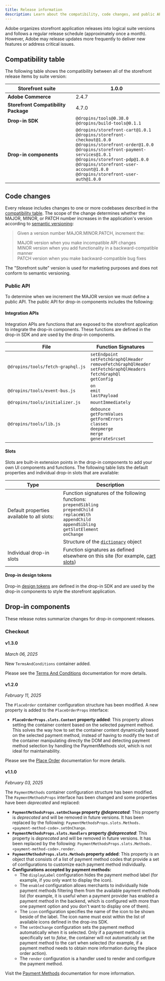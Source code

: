```yaml
---
title: Release information
description: Learn about the compatibility, code changes, and public API for Adobe Commerce storefront application releases.
---
```



Adobe organizes storefront application releases into logical suite versions and follows a regular release schedule (approximately once a month). However, Adobe may release updates more frequently to deliver new features or address critical issues. 

## Compatibility table

The following table shows the compatibility between all of the storefront release items by suite version:

| Storefront suite | | 1.0.0 |
|---|---|---|
| **Adobe Commerce** | | 2.4.7 |
| **Storefront Compatibility Package** | | 4.7.0 |
| **Drop-in SDK** | | `@dropins/tools@0.38.0`<br/>`@dropins/build-tools@0.1.1` |
| **Drop-in components** | | `@dropins/storefront-cart@1.0.1`<br/>`@dropins/storefront-checkout@1.0.0`<br/>`@dropins/storefront-order@1.0.0`<br/>`@dropins/storefront-payment-services@1.0.1`<br/>`@dropins/storefront-pdp@1.0.0`<br/>`@dropins/storefront-user-account@1.0.0`<br/>`@dropins/storefront-user-auth@1.0.0` |

## Code changes

Every release includes changes to one or more codebases described in the [compatibility table](/releases/#compatibility-table). The scope of the change determines whether the MAJOR, MINOR, or PATCH number increases in the application's version according to [semantic versioning](https://semver.org/):

> Given a version number MAJOR.MINOR.PATCH, increment the:
> 
> MAJOR version when you make incompatible API changes  
> MINOR version when you add functionality in a backward-compatible manner  
> PATCH version when you make backward-compatible bug fixes  

<Aside type="note">
The "Storefront suite" version is used for marketing purposes and does not conform to semantic versioning.
</Aside>

### Public API

To determine when we increment the MAJOR version we must define a public API. The public API for drop-in components includes the following:

#### Integration APIs

Integration APIs are functions that are exposed to the storefront application to integrate the drop-in components. These functions are defined in the drop-in SDK and are used by the drop-in components.

| File | Function Signatures |
|---|---|
| `@dropins/tools/fetch-graphql.js` | `setEndpoint`<br/>`setFetchGraphQlHeader`<br/>`removeFetchGraphQlHeader`<br/>`setFetchGraphQlHeaders`<br/>`fetchGraphQl`<br/>`getConfig` |
| `@dropins/tools/event-bus.js` | `on`<br/>`emit`<br/>`lastPayload` |
| `@dropins/tools/initializer.js` | `mountImmediately` |
| `@dropins/tools/lib.js` | `debounce`<br/>`getFormValues`<br/>`getFormErrors`<br/>`classes`<br/>`deepmerge`<br/>`merge`<br/>`generateSrcset` |

#### Slots

Slots are built-in extension points in the drop-in components to add your own UI components and functions. The following table lists the default properties and individual drop-in slots that are available:

| Type | Description |
|---|---|
| Default properties available to all slots: | Function signatures of the following functions:<br/>`prependSibling`<br/>`prependChild`<br/>`replaceWith`<br/>`appendChild`<br/>`appendSibling`<br/>`getSlotElement`<br/>`onChange` |
| | Structure of the [`dictionary`](/dropins/all/labeling/#drop-in-component-dictionaries) object |
| Individual drop-in slots | Function signatures as defined elsewhere on this site (for example, [cart slots](https://experienceleague.adobe.com/developer/commerce/storefront/dropins/cart/slots/)) |

#### Drop-in design tokens

Drop-in [design tokens](/dropins/all/branding/#design-tokens) are defined in the drop-in SDK and are used by the drop-in components to style the storefront application.

## Drop-in components

These release notes summarize changes for drop-in component releases.

### Checkout

#### v1.3.0

_March 06, 2025_

New `TermsAndConditions` container added.

Please see the [Terms And Conditions](/dropins/checkout/containers/terms-and-conditions) documentation for more details.

#### v1.2.0

_February 11, 2025_

The `PlaceOrder` container configuration structure has been modified. A new property is added to the `PlaceOrderProps` interface:

- **`PlaceOrderProps.slots.Content` property added**: This property allows setting the container content based on the selected payment method. This solves the way how to set the container content dynamically based on the selected payment method, instead of having to modify the text of the container manipulating directly the DOM and detecting payment method selection by handling the PaymentMethods slot, which is not ideal for maintainability.

Please see the [Place Order](/dropins/checkout/containers/place-order) documentation for more details.

#### v1.1.0

_February 03, 2025_

The `PaymentMethods` container configuration structure has been modified. The `PaymentMethodsProps` interface has been changed and some properties have been _deprecated_ and replaced:

- **`PaymentMethodsProps.setOnChange` property _@deprecated_**: This property is _deprecated_ and will be removed in future versions. It has been replaced by the following: `PaymentMethodsProps.slots.Methods.<payment-method-code>.setOnChange`.
- **`PaymentMethodsProps.slots.Handlers` property _@deprecated_**: This property is _deprecated_ and will be removed in future versions. It has been replaced by the following: `PaymentMethodsProps.slots.Methods.<payment-method-code>.render`.
- **`PaymentMethodsProps.slots.Methods` property added**: This property is an object that consists of a list of payment method codes that provide a set of configurations to customize each payment method individually.
- **Configurations accepted by payment methods:**
  - The `displayLabel` configuration hides the payment method label (for example, if you only want to display the icon).
  - The `enabled` configuration allows merchants to individually hide payment methods filtering them from the available payment methods list (for example, it is useful when a payment provider has enabled a payment method in the backend, which is configured with more than one payment option and you don't want to display one of them).
  - The `icon` configuration specifies the name of the icon to be shown beside of the label. The icon name must exist within the list of available icons defined in the drop-ins SDK.
  - The `setOnChange` configuration sets the payment method automatically when it is selected. Only if a payment method is specifically set to _false_, the container will not automatically set the payment method to the cart when selected (for example, if a payment method needs to obtain more information during the place order action).
  - The `render` configuration is a handler used to render and configure the payment method.

Visit the [Payment Methods](/dropins/checkout/containers/payment-methods) documentation for more information.
